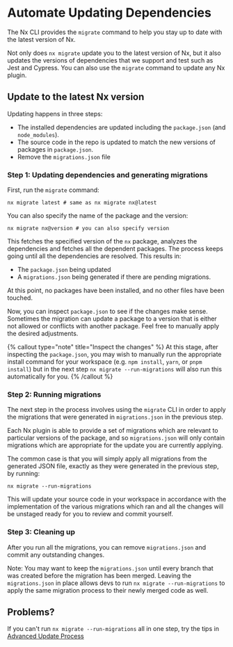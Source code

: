# Automate Updating Dependencies

The Nx CLI provides the `migrate` command to help you stay up to date with the latest version of Nx.

Not only does `nx migrate` update you to the latest version of Nx, but it also updates the versions of dependencies that we support and test such as Jest and Cypress. You can also use the `migrate` command to update any Nx plugin.

## Update to the latest Nx version

Updating happens in three steps:

- The installed dependencies are updated including the `package.json` (and `node_modules`).
- The source code in the repo is updated to match the new versions of packages in `package.json`.
- Remove the `migrations.json` file

### Step 1: Updating dependencies and generating migrations

First, run the `migrate` command:

```shell
nx migrate latest # same as nx migrate nx@latest
```

You can also specify the name of the package and the version:

```shell
nx migrate nx@version # you can also specify version
```

This fetches the specified version of the `nx` package, analyzes the dependencies and fetches all the dependent packages. The process keeps going until all the dependencies are resolved. This results in:

- The `package.json` being updated
- A `migrations.json` being generated if there are pending migrations.

At this point, no packages have been installed, and no other files have been touched.

Now, you can inspect `package.json` to see if the changes make sense. Sometimes the migration can update a package to a version that is either not allowed or conflicts with another package. Feel free to manually apply the desired adjustments.

{% callout type="note" title="Inspect the changes" %}
At this stage, after inspecting the `package.json`, you may wish to manually run the appropriate install command for your workspace (e.g. `npm install`, `yarn`, or `pnpm install`) but in the next step `nx migrate --run-migrations` will also run this automatically for you.
{% /callout %}

### Step 2: Running migrations

The next step in the process involves using the `migrate` CLI in order to apply the migrations that were generated in `migrations.json` in the previous step.

Each Nx plugin is able to provide a set of migrations which are relevant to particular versions of the package, and so `migrations.json` will only contain migrations which are appropriate for the update you are currently applying.

The common case is that you will simply apply all migrations from the generated JSON file, exactly as they were generated in the previous step, by running:

```shell
nx migrate --run-migrations
```

This will update your source code in your workspace in accordance with the implementation of the various migrations which ran and all the changes will be unstaged ready for you to review and commit yourself.

### Step 3: Cleaning up

After you run all the migrations, you can remove `migrations.json` and commit any outstanding changes.

Note: You may want to keep the `migrations.json` until every branch that was created before the migration has been merged. Leaving the `migrations.json` in place allows devs to run `nx migrate --run-migrations` to apply the same migration process to their newly merged code as well.

## Problems?

If you can't run `nx migrate --run-migrations` all in one step, try the tips in [Advanced Update Process](/recipes/other/advanced-update)
